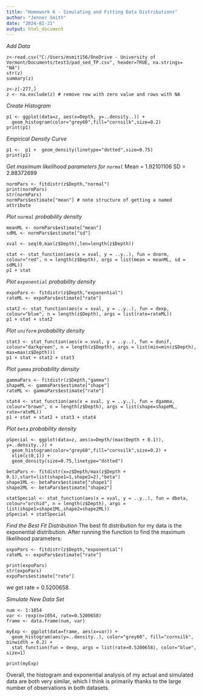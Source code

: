```yaml
---
title: "Homework 6 - Simulating and Fitting Data Distributions"
author: "Jenner Smith"
date: "2024-02-21"
output: html_document
---
```



*Add Data*

```
z<-read.csv("C:/Users/msmit156/OneDrive - University of Vermont/Documents/test3/pad_sed_TP.csv", header=TRUE, na.strings= "NA")
str(z)
summary(z)

z<-z[-277,]
z <- na.exclude(z) # remove row with zero value and rows with NA
```

*Create Histogram*
```
p1 <- ggplot(data=z, aes(x=Depth, y=..density..)) +
  geom_histogram(color="grey60",fill="cornsilk",size=0.2) 
print(p1)
```

*Empirical Density Curve*
```
p1 <-  p1 +  geom_density(linetype="dotted",size=0.75)
print(p1)
```

*Get maximum likelihood parameters for ```normal```*
Mean = 1.92101106
SD = 2.88372699
```
normPars <- fitdistr(z$Depth,"normal")
print(normPars)
str(normPars)
normPars$estimate["mean"] # note structure of getting a named attribute
```

*Plot ```normal``` probability density*
```
meanML <- normPars$estimate["mean"]
sdML <- normPars$estimate["sd"]

xval <- seq(0,max(z$Depth),len=length(z$Depth))

stat <- stat_function(aes(x = xval, y = ..y..), fun = dnorm, colour="red", n = length(z$Depth), args = list(mean = meanML, sd = sdML)) 
p1 + stat
```

*Plot ```exponential``` probability density*
```
expoPars <- fitdistr(z$Depth,"exponential")
rateML <- expoPars$estimate["rate"]

stat2 <- stat_function(aes(x = xval, y = ..y..), fun = dexp, colour="blue", n = length(z$Depth), args = list(rate=rateML))
p1 + stat + stat2
```

*Plot ```uniform``` probability density*
```
stat3 <- stat_function(aes(x = xval, y = ..y..), fun = dunif, colour="darkgreen", n = length(z$Depth), args = list(min=min(z$Depth), max=max(z$Depth)))
p1 + stat + stat2 + stat3
```

*Plot ```gamma``` probability density*
```
gammaPars <- fitdistr(z$Depth,"gamma")
shapeML <- gammaPars$estimate["shape"]
rateML <- gammaPars$estimate["rate"]

stat4 <- stat_function(aes(x = xval, y = ..y..), fun = dgamma, colour="brown", n = length(z$Depth), args = list(shape=shapeML, rate=rateML))
p1 + stat + stat2 + stat3 + stat4
```

*Plot ```beta``` probability density*
```
pSpecial <- ggplot(data=z, aes(x=Depth/(max(Depth + 0.1)), y=..density..)) +
  geom_histogram(color="grey60",fill="cornsilk",size=0.2) + 
  xlim(c(0,1)) +
  geom_density(size=0.75,linetype="dotted")

betaPars <- fitdistr(x=z$Depth/max(z$Depth + 0.1),start=list(shape1=1,shape2=2),"beta")
shape1ML <- betaPars$estimate["shape1"]
shape2ML <- betaPars$estimate["shape2"]

statSpecial <- stat_function(aes(x = xval, y = ..y..), fun = dbeta, colour="orchid", n = length(z$Depth), args = list(shape1=shape1ML,shape2=shape2ML))
pSpecial + statSpecial
```

*Find the Best Fit Distribution*
The best fit distribution for my data is the exponential distribution. After running the function to find the maximum likelihood parameters:
```
expoPars <- fitdistr(z$Depth,"exponential")
rateML <- expoPars$estimate["rate"]

print(expoPars)
str(expoPars)
expoPars$estimate["rate"]
```
we get rate = 0.5200658.

*Simulate New Data Set*
```
num <- 1:1054
var <- rexp(n=1054, rate=0.5200658)
frame <- data.frame(num, var)

myExp <- ggplot(data=frame, aes(x=var)) +
  geom_histogram(aes(y=..density..), color="grey60", fill="cornsilk", binwidth = 0.2) + 
  stat_function(fun = dexp, args = list(rate=0.5200658), color="blue", size=1)

print(myExp)
```

Overall, the histogram and exponential analysis of my actual and simulated data are both very similar, which I think is primarily thanks to the large number of observations in both datasets.